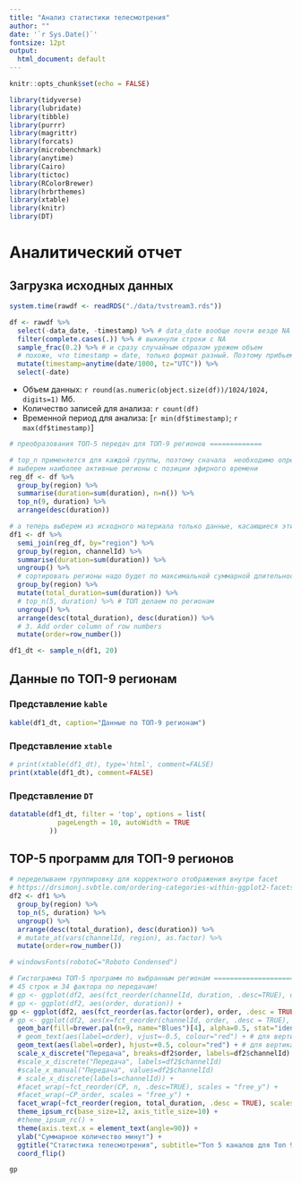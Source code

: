 ```yaml
---
title: "Анализ статистики телесмотрения"
author: ""
date: '`r Sys.Date()`'
fontsize: 12pt
output:
  html_document: default 
---
```



```r
knitr::opts_chunk$set(echo = FALSE)
```

```r
library(tidyverse)
library(lubridate)
library(tibble)
library(purrr)
library(magrittr)
library(forcats)
library(microbenchmark)
library(anytime)
library(Cairo)
library(tictoc)
library(RColorBrewer)
library(hrbrthemes)
library(xtable)
library(knitr)
library(DT)
```

# Аналитический отчет

## Загрузка исходных данных


```r
system.time(rawdf <- readRDS("./data/tvstream3.rds"))

df <- rawdf %>%
  select(-data_date, -timestamp) %>% # data_date вообще почти везде NA
  filter(complete.cases(.)) %>% # выкинули строки с NA
  sample_frac(0.2) %>% # и сразу случайным образом урежем объем
  # похоже, что timestamp = date, только формат разный. Поэтому прибьем, чтобы память не забивать
  mutate(timestamp=anytime(date/1000, tz="UTC")) %>%
  select(-date)
```

- Объем данных: `r round(as.numeric(object.size(df))/1024/1024, digits=1)` Мб.
- Количество записей для анализа: `r count(df)`
- Временной период для анализа: [`r min(df$timestamp)`; `r max(df$timestamp)`]

```r

# преобразования ТОП-5 передач для ТОП-9 регионов =============

# top_n применяется для каждой группы, поэтому сначала  необходимо определить ТОП N по регионам
# выберем наиболее активные регионы c позиции эфирного времени
reg_df <- df %>%
  group_by(region) %>%
  summarise(duration=sum(duration), n=n()) %>%
  top_n(9, duration) %>%
  arrange(desc(duration))

# а теперь выберем из исходного материала только данные, касающиеся этих ТОП N регионов
df1 <- df %>%
  semi_join(reg_df, by="region") %>%
  group_by(region, channelId) %>%
  summarise(duration=sum(duration)) %>%
  ungroup() %>%
  # сортировать регионы надо будет по максимальной суммарной длительности
  group_by(region) %>%
  mutate(total_duration=sum(duration)) %>%
  # top_n(5, duration) %>% # ТОП делаем по регионам
  ungroup() %>%
  arrange(desc(total_duration), desc(duration)) %>%
  # 3. Add order column of row numbers
  mutate(order=row_number())

df1_dt <- sample_n(df1, 20)
```

## Данные по ТОП-9 регионам

### Представление `kable`
```r
kable(df1_dt, caption="Данные по ТОП-9 регионам")
```

### Представление `xtable`
```r
# print(xtable(df1_dt), type='html', comment=FALSE)
print(xtable(df1_dt), comment=FALSE)
```

### Представление `DT`
```r
datatable(df1_dt, filter = 'top', options = list(
            pageLength = 10, autoWidth = TRUE
          ))
```


## TOP-5 программ для ТОП-9 регионов
```r
# переделываем группировку для корректного отображения внутри facet
# https://drsimonj.svbtle.com/ordering-categories-within-ggplot2-facets
df2 <- df1 %>% 
  group_by(region) %>% 
  top_n(5, duration) %>%
  ungroup() %>%
  arrange(desc(total_duration), desc(duration)) %>%
  # mutate_at(vars(channelId, region), as.factor) %>%
  mutate(order=row_number())

# windowsFonts(robotoC="Roboto Condensed")

# Гистограмма ТОП-5 программ по выбранным регионам ====================================
# 45 строк и 34 фактора по передачам!
# gp <- ggplot(df2, aes(fct_reorder(channelId, duration, .desc=TRUE), duration)) +
# gp <- ggplot(df2, aes(order, duration)) +
gp <- ggplot(df2, aes(fct_reorder(as.factor(order), order, .desc = TRUE), duration)) +
# gp <- ggplot(df2, aes(x=fct_reorder(channelId, order, .desc = TRUE), y=duration)) +  
  geom_bar(fill=brewer.pal(n=9, name="Blues")[4], alpha=0.5, stat="identity") +
  # geom_text(aes(label=order), vjust=-0.5, colour="red") + # для вертикальных
  geom_text(aes(label=order), hjust=+0.5, colour="red") + # для вертикальных
  scale_x_discrete("Передача", breaks=df2$order, labels=df2$channelId) +
  #scale_x_discrete("Передача", labels=df2$channelId)
  #scale_x_manual("Передача", values=df2$channelId)
  # scale_x_discrete(labels=channelId)) +
  #facet_wrap(~fct_reorder(CP, n, .desc=TRUE), scales = "free_y") +
  #facet_wrap(~CP_order, scales = "free_y") +
  facet_wrap(~fct_reorder(region, total_duration, .desc = TRUE), scales = "free") +
  theme_ipsum_rc(base_size=12, axis_title_size=10) +
  #theme_ipsum_rc() +  
  theme(axis.text.x = element_text(angle=90)) +
  ylab("Суммарное количество минут") +
  ggtitle("Статистика телесмотрения", subtitle="Топ 5 каналов для Топ 9 регионов") +
  coord_flip()

gp
```


